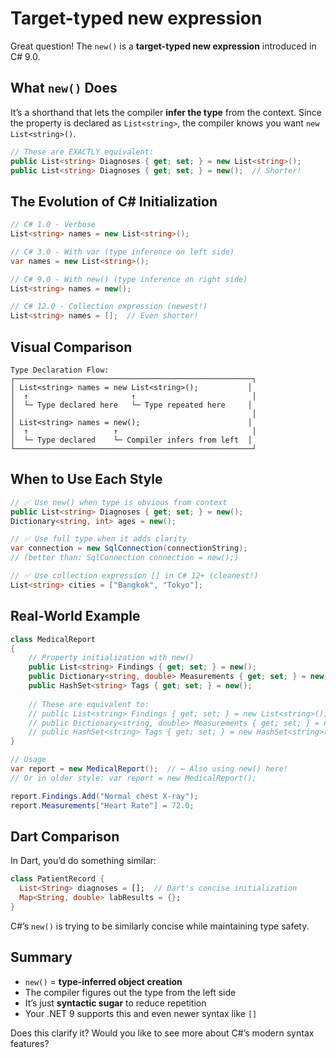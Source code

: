 # Target-typed new expression


Great question! The `new()` is a **target-typed new expression** introduced in C# 9.0.

## What `new()` Does

It's a shorthand that lets the compiler **infer the type** from the context. Since the property is declared as `List<string>`, the compiler knows you want `new List<string>()`.

```csharp
// These are EXACTLY equivalent:
public List<string> Diagnoses { get; set; } = new List<string>();
public List<string> Diagnoses { get; set; } = new();  // Shorter!
```

## The Evolution of C# Initialization

```csharp
// C# 1.0 - Verbose
List<string> names = new List<string>();

// C# 3.0 - With var (type inference on left side)
var names = new List<string>();

// C# 9.0 - With new() (type inference on right side)
List<string> names = new();

// C# 12.0 - Collection expression (newest!)
List<string> names = [];  // Even shorter!
```

## Visual Comparison

```
Type Declaration Flow:
┌─────────────────────────────────────────────────────┐
│ List<string> names = new List<string>();           │
│  ↑                       ↑                          │
│  └─ Type declared here   └─ Type repeated here     │
│                                                     │
│ List<string> names = new();                        │
│  ↑                   ↑                              │
│  └─ Type declared    └─ Compiler infers from left  │
└─────────────────────────────────────────────────────┘
```

## When to Use Each Style

```csharp
// ✅ Use new() when type is obvious from context
public List<string> Diagnoses { get; set; } = new();
Dictionary<string, int> ages = new();

// ✅ Use full type when it adds clarity
var connection = new SqlConnection(connectionString);
// (better than: SqlConnection connection = new();)

// ✅ Use collection expression [] in C# 12+ (cleanest!)
List<string> cities = ["Bangkok", "Tokyo"];
```

## Real-World Example

```csharp
class MedicalReport
{
    // Property initialization with new()
    public List<string> Findings { get; set; } = new();
    public Dictionary<string, double> Measurements { get; set; } = new();
    public HashSet<string> Tags { get; set; } = new();
    
    // These are equivalent to:
    // public List<string> Findings { get; set; } = new List<string>();
    // public Dictionary<string, double> Measurements { get; set; } = new Dictionary<string, double>();
    // public HashSet<string> Tags { get; set; } = new HashSet<string>();
}

// Usage
var report = new MedicalReport();  // ← Also using new() here!
// Or in older style: var report = new MedicalReport();

report.Findings.Add("Normal chest X-ray");
report.Measurements["Heart Rate"] = 72.0;
```

## Dart Comparison

In Dart, you'd do something similar:

```dart
class PatientRecord {
  List<String> diagnoses = [];  // Dart's concise initialization
  Map<String, double> labResults = {};
}
```

C#'s `new()` is trying to be similarly concise while maintaining type safety.

## Summary

- `new()` = **type-inferred object creation**
- The compiler figures out the type from the left side
- It's just **syntactic sugar** to reduce repetition
- Your .NET 9 supports this and even newer syntax like `[]`

Does this clarify it? Would you like to see more about C#'s modern syntax features?